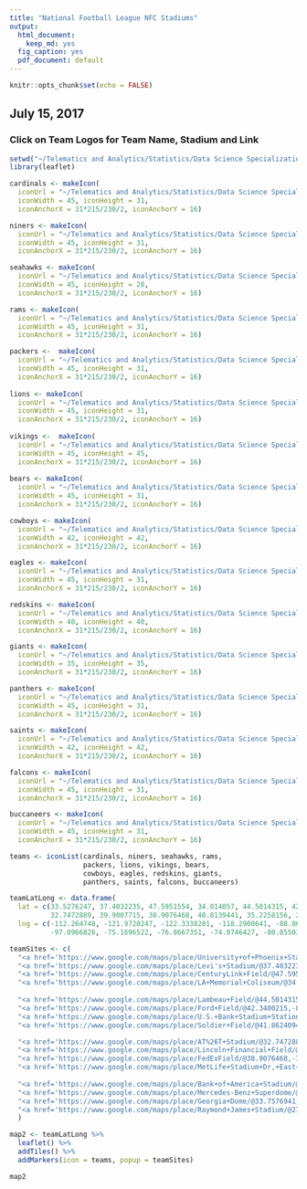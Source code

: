 ```yaml
---
title: "National Football League NFC Stadiums" 
output:
  html_document:
    keep_md: yes
  fig_caption: yes
  pdf_document: default
---
```


```r
knitr::opts_chunk$set(echo = FALSE)
```

## July 15, 2017
### Click on Team Logos for Team Name, Stadium and Link 

```r
setwd("~/Telematics and Analytics/Statistics/Data Science Specialization/Data Products/week2/project")
library(leaflet)

cardinals <- makeIcon(
  iconUrl = "~/Telematics and Analytics/Statistics/Data Science Specialization/Data Products/week2/project/cardinals.png",
  iconWidth = 45, iconHeight = 31,
  iconAnchorX = 31*215/230/2, iconAnchorY = 16)

niners <- makeIcon(
  iconUrl = "~/Telematics and Analytics/Statistics/Data Science Specialization/Data Products/week2/project/niners.png",
  iconWidth = 45, iconHeight = 31,
  iconAnchorX = 31*215/230/2, iconAnchorY = 16) 

seahawks <- makeIcon(
  iconUrl = "~/Telematics and Analytics/Statistics/Data Science Specialization/Data Products/week2/project/seahawks.png",
  iconWidth = 45, iconHeight = 28,
  iconAnchorX = 31*215/230/2, iconAnchorY = 16) 

rams <- makeIcon(
  iconUrl = "~/Telematics and Analytics/Statistics/Data Science Specialization/Data Products/week2/project/rams.png",
  iconWidth = 45, iconHeight = 31,
  iconAnchorX = 31*215/230/2, iconAnchorY = 16) 

packers <-  makeIcon(
  iconUrl = "~/Telematics and Analytics/Statistics/Data Science Specialization/Data Products/week2/project/packers.png",
  iconWidth = 45, iconHeight = 31,
  iconAnchorX = 31*215/230/2, iconAnchorY = 16) 
  
lions <- makeIcon(
  iconUrl = "~/Telematics and Analytics/Statistics/Data Science Specialization/Data Products/week2/project/lions.png",
  iconWidth = 45, iconHeight = 31,
  iconAnchorX = 31*215/230/2, iconAnchorY = 16)
  
vikings <-  makeIcon(
  iconUrl = "~/Telematics and Analytics/Statistics/Data Science Specialization/Data Products/week2/project/vikings.png",
  iconWidth = 45, iconHeight = 45,
  iconAnchorX = 31*215/230/2, iconAnchorY = 16) 
  
bears <- makeIcon(
  iconUrl = "~/Telematics and Analytics/Statistics/Data Science Specialization/Data Products/week2/project/bears.png",
  iconWidth = 45, iconHeight = 31,
  iconAnchorX = 31*215/230/2, iconAnchorY = 16)

cowboys <- makeIcon(
  iconUrl = "~/Telematics and Analytics/Statistics/Data Science Specialization/Data Products/week2/project/cowboys.png",
  iconWidth = 42, iconHeight = 42,
  iconAnchorX = 31*215/230/2, iconAnchorY = 16)

eagles <- makeIcon(
  iconUrl = "~/Telematics and Analytics/Statistics/Data Science Specialization/Data Products/week2/project/eagles.png",
  iconWidth = 45, iconHeight = 31,
  iconAnchorX = 31*215/230/2, iconAnchorY = 16)

redskins <- makeIcon(
  iconUrl = "~/Telematics and Analytics/Statistics/Data Science Specialization/Data Products/week2/project/redskins.png",
  iconWidth = 40, iconHeight = 40,
  iconAnchorX = 31*215/230/2, iconAnchorY = 16)

giants <- makeIcon(
  iconUrl = "~/Telematics and Analytics/Statistics/Data Science Specialization/Data Products/week2/project/giants.png",
  iconWidth = 35, iconHeight = 35,
  iconAnchorX = 31*215/230/2, iconAnchorY = 16)

panthers <- makeIcon(
  iconUrl = "~/Telematics and Analytics/Statistics/Data Science Specialization/Data Products/week2/project/panthers.png",
  iconWidth = 45, iconHeight = 31,
  iconAnchorX = 31*215/230/2, iconAnchorY = 16)

saints <- makeIcon(
  iconUrl = "~/Telematics and Analytics/Statistics/Data Science Specialization/Data Products/week2/project/saints.png",
  iconWidth = 42, iconHeight = 42,
  iconAnchorX = 31*215/230/2, iconAnchorY = 16)

falcons <- makeIcon(
  iconUrl = "~/Telematics and Analytics/Statistics/Data Science Specialization/Data Products/week2/project/falcons.png",
  iconWidth = 45, iconHeight = 31,
  iconAnchorX = 31*215/230/2, iconAnchorY = 16)

buccaneers <- makeIcon(
  iconUrl = "~/Telematics and Analytics/Statistics/Data Science Specialization/Data Products/week2/project/buccaneers.png",
  iconWidth = 45, iconHeight = 31,
  iconAnchorX = 31*215/230/2, iconAnchorY = 16)

teams <- iconList(cardinals, niners, seahawks, rams, 
                  packers, lions, vikings, bears,
                  cowboys, eagles, redskins, giants, 
                  panthers, saints, falcons, buccaneers) 

teamLatLong <- data.frame(
  lat = c(33.5276247, 37.4032235, 47.5951554, 34.014057, 44.5014315, 42.3400215, 44.9741579, 41.8624094,
          32.7472889, 39.9007715, 38.9076468, 40.8139441, 35.2258156, 29.9510656, 33.7576941, 27.9758738),
  lng = c(-112.264748, -121.9720247, -122.3338281, -118.2900641, -88.061846, -83.0465039, -93.2598886, -87.6181376,
          -97.0966826, -75.1696522, -76.8667351, -74.0746427, -80.8550322, -90.0834329, -84.4030172, -82.5055231))

teamSites <- c(
  "<a href='https://www.google.com/maps/place/University+of+Phoenix+Stadium/@33.5276247,-112.264748,945m/data=!3m2!1e3!5s0x872b404828c7c8d3:0x7878fa75abac5570!4m8!1m2!2m1!1suniversity+of+phoenix+stadium,+Phoenix+Metropolitan+Area,+East+Veterans+Way,+Tempe,+AZ!3m4!1s0x872b40484caa40dd:0xb9c497aa9569305b!8m2!3d33.5276247!4d-112.2625593'>Arizona Cardinals, Univ. of Phoenix Stadium</a>",
  "<a href='https://www.google.com/maps/place/Levi's+Stadium/@37.4032235,-121.9720247,854m/data=!3m2!1e3!4b1!4m5!3m4!1s0x808fc9c827c5f0df:0x11455a372e1f7d18!8m2!3d37.402317!4d-121.9689954'>San Francisco 49ers, Levis Stadium</a>",
  "<a href='https://www.google.com/maps/place/CenturyLink+Field/@47.5951554,-122.3338281,725m/data=!3m2!1e3!4b1!4m5!3m4!1s0x54906aa3b9f1182b:0xa636cd513bba22dc!8m2!3d47.5951518!4d-122.3316394'>Seattle Seahawks, CenturyLink Field</a>",
  "<a href='https://www.google.com/maps/place/LA+Memorial+Coliseum/@34.014057,-118.2900641,891m/data=!3m3!1e3!4b1!5s0x80c2c80878693a29:0xad0170a7ce1f864c!4m5!3m4!1s0x80c2c807d74e67fb:0x54cf0a70d5943d36!8m2!3d34.0140526!4d-118.2878754'>Los Angeles Rams, LA Memorial Coliseum</a>", 
  
  "<a href='https://www.google.com/maps/place/Lambeau+Field/@44.5014315,-88.061846,574m/data=!3m1!1e3!4m5!3m4!1s0x8802fa51d9541b0f:0x45828001c843dcdd!8m2!3d44.5013406!4d-88.0622083'>Green Bay Packers, Lambeau Field</a>",
  "<a href='https://www.google.com/maps/place/Ford+Field/@42.3400215,-83.0465039,483m/data=!3m1!1e3!4m5!3m4!1s0x883b2d2d6742e0b7:0xd4923792afe689b6!8m2!3d42.3400064!4d-83.045603'>Detroit Lions, Ford Field</a>",
  "<a href='https://www.google.com/maps/place/U.S.+Bank+Stadium+Station/@44.9741579,-93.2598886,801m/data=!3m1!1e3!4m5!3m4!1s0x52b32d61ceb40a19:0xdf80a8338d4a4196!8m2!3d44.975079!4d-93.259743'>Minnesota Vikings, U.S. Bank Stadium</a>",
  "<a href='https://www.google.com/maps/place/Soldier+Field/@41.8624094,-87.6181376,592m/data=!3m2!1e3!5s0x880e2b7daf0129ef:0xb80465bc178e5289!4m5!3m4!1s0x880e2b7db595e7bb:0xa3c99cebaff8029c!8m2!3d41.8623132!4d-87.6166884'>Chicago Bears, Soldier Field</a>",

  "<a href='https://www.google.com/maps/place/AT%26T+Stadium/@32.7472889,-97.0966826,904m/data=!3m2!1e3!4b1!4m5!3m4!1s0x864e7d86c8884727:0x6d1e60e88c6a9df8!8m2!3d32.7472844!4d-97.0944939'>Dallas Cowboys, AT&T Stadium</a>",
  "<a href='https://www.google.com/maps/place/Lincoln+Financial+Field/@39.9007715,-75.1696522,825m/data=!3m2!1e3!4b1!4m5!3m4!1s0x89c6c5ed6a50daaf:0xe01f1b45e49fbe99!8m2!3d39.9007674!4d-75.1674635'>Philadelphia Eagles, Lincoln Finanical Field</a>",
  "<a href='https://www.google.com/maps/place/FedExField/@38.9076468,-76.8667351,836m/data=!3m2!1e3!4b1!4m5!3m4!1s0x89b7bf8767ad5c43:0x4770659d01cbb79e!8m2!3d38.9076426!4d-76.8645464'>Washington Redskins, FedEx Field</a>",
  "<a href='https://www.google.com/maps/place/MetLife+Stadium+Dr,+East+Rutherford,+NJ+07073/@40.8139441,-74.0746427,814m/data=!3m2!1e3!4b1!4m5!3m4!1s0x89c2f87c67ba7dcd:0xe7325b1ff58a02b9!8m2!3d40.8139401!4d-74.072454'>New York Giants, MetLife Stadium</a>",
  
  "<a href='https://www.google.com/maps/place/Bank+of+America+Stadium/@35.2258156,-80.8550322,878m/data=!3m2!1e3!4b1!4m5!3m4!1s0x8856a02cbdb65535:0x480ec8bd36ab934f!8m2!3d35.2257952!4d-80.8528415'>Carolina Panthers, Bank of America Stadium</a>",
  "<a href='https://www.google.com/maps/place/Mercedes-Benz+Superdome/@29.9510656,-90.0834329,931m/data=!3m2!1e3!4b1!4m5!3m4!1s0x8620a5dd82214811:0x6e354b4a1659e3af!8m2!3d29.951061!4d-90.0812442'>New Orleans Saints, Mercedes-Benz Superdome</a>",
  "<a href='https://www.google.com/maps/place/Georgia+Dome/@33.7576941,-84.4030172,894m/data=!3m2!1e3!4b1!4m5!3m4!1s0x88f5037e0b6542a3:0x157896307a1de070!8m2!3d33.7576897!4d-84.4008285'>Atlanta Falcons, Georgia Dome</a>",
  "<a href='https://www.google.com/maps/place/Raymond+James+Stadium/@27.9758738,-82.5055231,949m/data=!3m2!1e3!4b1!4m5!3m4!1s0x88c2c3b8dc9428cf:0xc1cd5337edfcf3df!8m2!3d27.9758691!4d-82.5033344'>Tampa Bay Buccaneers, Raymond James Stadium</a>"  
  )

map2 <- teamLatLong %>% 
  leaflet() %>%
  addTiles() %>%
  addMarkers(icon = teams, popup = teamSites)

map2

```